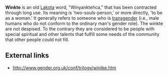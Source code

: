 '''Winkte''' is an old [[Lakota]] word, "Winyanktehca," that has been contracted through long use. Its meaning is 'two-souls-person,' or more directly, 'to be as a woman.'  It generally refers to someone who is [[transgender]] (i.e., male humans who do not conform to the ordinary man's gender role). The winkte are not despised. To the contrary they are considered to be people with special spiritual and other talents that fulfill some needs of the community that other people could not fill.  

== External links ==
*http://www.gender.org.uk/conf/trilogy/wintke.htm

{{msg:stub}}